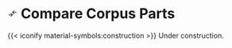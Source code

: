 # <svg xmlns="http://www.w3.org/2000/svg" height="20px" viewBox="0 -960 960 960" width="20px" fill="#434343"><path d="m336-168-51-51 105-105H96v-72h294L285-501l51-51 192 192-192 192Zm288-240L432-600l192-192 51 51-105 105h294v72H570l105 105-51 51Z"/></svg> Compare Corpus Parts {.unnumbered}

{{< iconify material-symbols:construction >}} Under construction.
